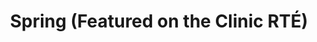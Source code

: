 ---
title: Spring (Featured on the Clinic RTÉ)
media: 
dimensions: 20" x 16"
hero_image: ../../images/gallery/spring.jpg
sale_status: Sold
---